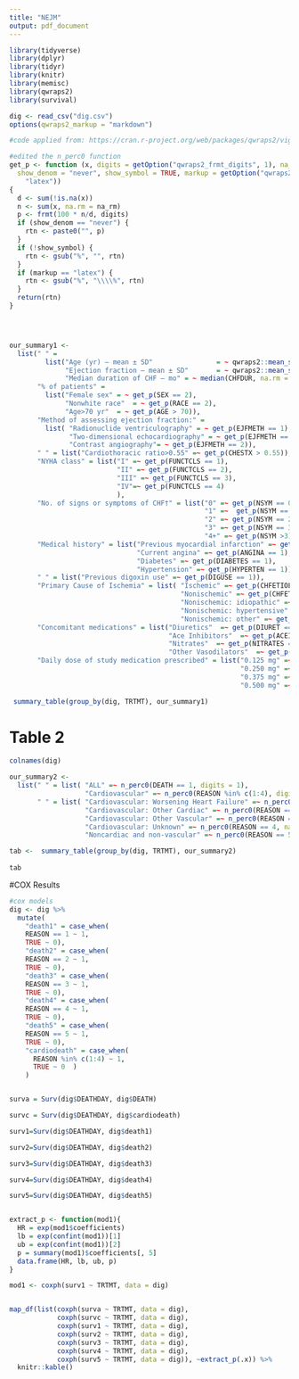 ```yaml
---
title: "NEJM"
output: pdf_document
---
```



```r
library(tidyverse)
library(dplyr)
library(tidyr)
library(knitr)
library(memisc)
library(qwraps2)
library(survival)
```

```r
dig <- read_csv("dig.csv")
options(qwraps2_markup = "markdown")
```



```r
#code applied from: https://cran.r-project.org/web/packages/qwraps2/vignettes/summary-statistics.html

#edited the n_perc0 function
get_p <- function (x, digits = getOption("qwraps2_frmt_digits", 1), na_rm = TRUE, 
  show_denom = "never", show_symbol = TRUE, markup = getOption("qwraps2_markup", 
    "latex")) 
{
  d <- sum(!is.na(x))
  n <- sum(x, na.rm = na_rm)
  p <- frmt(100 * n/d, digits)
  if (show_denom == "never") {
    rtn <- paste0("", p)
  }
  if (!show_symbol) {
    rtn <- gsub("%", "", rtn)
  }
  if (markup == "latex") {
    rtn <- gsub("%", "\\\\%", rtn)
  }
  return(rtn)
}




our_summary1 <-
  list(" " =
         list("Age (yr) — mean ± SD"                = ~ qwraps2::mean_sd(AGE, digits = 1),
              "Ejection fraction — mean ± SD"       = ~ qwraps2::mean_sd(EJF_PER, digits = 1),
              "Median duration of CHF — mo" = ~ median(CHFDUR, na.rm = T, digits = 1)),
       "% of patients" =
         list("Female sex" = ~ get_p(SEX == 2),
              "Nonwhite race"  = ~ get_p(RACE == 2),
              "Age>70 yr"  = ~ get_p(AGE > 70)),
       "Method of assessing ejection fraction:" = 
         list( "Radionuclide ventriculography" = ~ get_p(EJFMETH == 1),
               "Two-dimensional echocardiography" = ~ get_p(EJFMETH == 3),
               "Contrast angiography"= ~ get_p(EJFMETH == 2)),
       " " = list("Cardiothoracic ratio>0.55" =~ get_p(CHESTX > 0.55)),
       "NYHA class" = list("I" =~ get_p(FUNCTCLS == 1),
                           "II" =~ get_p(FUNCTCLS == 2),
                           "III" =~ get_p(FUNCTCLS == 3),
                           "IV"=~ get_p(FUNCTCLS == 4)
                           ),
       "No. of signs or symptoms of CHF†" = list("0" =~ get_p(NSYM == 0),
                                                 "1" =~  get_p(NSYM == 1),
                                                 "2" =~ get_p(NSYM == 2), 
                                                 "3" =~ get_p(NSYM == 3),
                                                 "4+" =~ get_p(NSYM >3)),
       "Medical history" = list("Previous myocardial infarction" =~ get_p(PREVMI == 1),
                                "Current angina" =~ get_p(ANGINA == 1), 
                                "Diabetes" =~ get_p(DIABETES == 1),
                                "Hypertension" =~ get_p(HYPERTEN == 1)),
       " " = list("Previous digoxin use" =~ get_p(DIGUSE == 1)),
       "Primary Cause of Ischemia" = list( "Ischemic" =~ get_p(CHFETIOL == 1),
                                           "Nonischemic" =~ get_p(CHFETIOL != 1),
                                           "Nonischemic: idiopathic" =~ get_p(CHFETIOL == 4),
                                           "Nonischemic: hypertensive" =~ get_p(CHFETIOL == 2),
                                           "Nonischemic: other" =~ get_p(CHFETIOL %in% c(3,5,6))),
       "Concomitant medications" = list("Diuretics"  =~ get_p(DIURET == 1 | DIURETK == 1),
                                        "Ace Inhibitors"  =~ get_p(ACEINHIB == 1),
                                        "Nitrates"  =~ get_p(NITRATES == 1),
                                        "Other Vasodilators"  =~ get_p(VASOD == 1)),
       "Daily dose of study medication prescribed" = list("0.125 mg" =~ get_p(DIGDOSE == 0.125),
                                                          "0.250 mg" =~ get_p(DIGDOSE == 0.25),
                                                          "0.375 mg" =~ get_p(DIGDOSE == 0.375),
                                                          "0.500 mg" =~ get_p(DIGDOSE == 0.5)))

 summary_table(group_by(dig, TRTMT), our_summary1)
```



# Table 2



```r
colnames(dig)

our_summary2 <-
  list(" " = list( "ALL" =~ n_perc0(DEATH == 1, digits = 1),
                   "Cardiovascular" =~ n_perc0(REASON %in% c(1:4), digits =1)),
       " " = list( "Cardiovascular: Worsening Heart Failure" =~ n_perc0(REASON == 1, na_rm = TRUE, digits = 1),
                   "Cardiovascular: Other Cardiac" =~ n_perc0(REASON == 2, na_rm = TRUE, digits = 1),
                   "Cardiovascular: Other Vascular" =~ n_perc0(REASON == 3, na_rm = TRUE, digits = 1),
                   "Cardiovascular: Unknown" =~ n_perc0(REASON == 4, na_rm = TRUE, digits =1),
                   "Noncardiac and non-vascular" =~ n_perc0(REASON == 5, na_rm = TRUE, digits =1)))

tab <-  summary_table(group_by(dig, TRTMT), our_summary2)
 
tab
```





#COX Results 

```r
#cox models
dig <- dig %>%
  mutate(
    "death1" = case_when(
    REASON == 1 ~ 1,
    TRUE ~ 0),
    "death2" = case_when(
    REASON == 2 ~ 1,
    TRUE ~ 0),
    "death3" = case_when(
    REASON == 3 ~ 1,
    TRUE ~ 0),
    "death4" = case_when(
    REASON == 4 ~ 1,
    TRUE ~ 0),
    "death5" = case_when(
    REASON == 5 ~ 1,
    TRUE ~ 0),
    "cardiodeath" = case_when(
      REASON %in% c(1:4) ~ 1,
      TRUE ~ 0  )
    )


surva = Surv(dig$DEATHDAY, dig$DEATH)

survc = Surv(dig$DEATHDAY, dig$cardiodeath)

surv1=Surv(dig$DEATHDAY, dig$death1)

surv2=Surv(dig$DEATHDAY, dig$death2)

surv3=Surv(dig$DEATHDAY, dig$death3)

surv4=Surv(dig$DEATHDAY, dig$death4)

surv5=Surv(dig$DEATHDAY, dig$death5)


extract_p <- function(mod1){
  HR = exp(mod1$coefficients)
  lb = exp(confint(mod1))[1]
  ub = exp(confint(mod1))[2]
  p = summary(mod1)$coefficients[, 5]
  data.frame(HR, lb, ub, p)
}

mod1 <- coxph(surv1 ~ TRTMT, data = dig)


map_df(list(coxph(surva ~ TRTMT, data = dig),
            coxph(survc ~ TRTMT, data = dig),
            coxph(surv1 ~ TRTMT, data = dig),
            coxph(surv2 ~ TRTMT, data = dig),
            coxph(surv3 ~ TRTMT, data = dig),
            coxph(surv4 ~ TRTMT, data = dig),
            coxph(surv5 ~ TRTMT, data = dig)), ~extract_p(.x)) %>%
  knitr::kable()
```

















